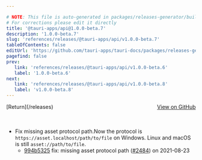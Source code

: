 ```yaml
---

# NOTE: This file is auto-generated in packages/releases-generator/build.ts
# For corrections please edit it directly
title: '@tauri-apps/api@1.0.0-beta.7'
description: '1.0.0-beta.7'
slug: 'references/releases/@tauri-apps/api/v1.0.0-beta.7'
tableOfContents: false
editUrl: 'https://github.com/tauri-apps/tauri-docs/packages/releases-generator/build.ts'
pagefind: false
prev:
   link: 'references/releases/@tauri-apps/api/v1.0.0-beta.6'
   label: '1.0.0-beta.6'
next:
   link: 'references/releases/@tauri-apps/api/v1.0.0-beta.8'
   label: 'v1.0.0-beta.8'
---
```


<div style="margin-bottom:3rem; display: flex; justify-content: space-between; align-items: center"><span>[Return](/releases)</span><span><a href="https://github.com/tauri-apps/tauri/releases/tag/@tauri-apps/api-v1.0.0-beta.7">View on GitHub</a></span></div>

- Fix missing asset protocol path.Now the protocol is `https://asset.localhost/path/to/file` on Windows. Linux and macOS
  is still `asset://path/to/file`.
  - [994b5325](https://www.github.com/tauri-apps/tauri/commit/994b5325dd385f564b37fe1530c5d798dc925fff) fix: missing asset protocol path ([#2484](https://www.github.com/tauri-apps/tauri/pull/2484)) on 2021-08-23

